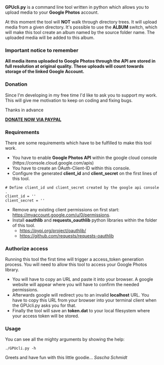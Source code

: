 '''GPUcli.py''' is a command line tool written in python which allows you to upload media to your '''Google Photos''' account.

At this moment the tool will '''NOT''' walk through directory trees. It will upload media from a given directory.
It's possible to use the '''ALBUM''' switch, which will make this tool create an album named by the source folder name. The uploaded media will be added to this album.

=== Important notice to remember ===
'''All media items uploaded to Google Photos through the API are stored in full resolution at original quality. These uploads will count towards storage of the linked Google Account.'''

=== Donation ===
Since I'm developing in my free time I'd like to ask you to support my work.
This will give me motivation to keep on coding and fixing bugs.

Thanks in advance

[https://www.paypal.com/cgi-bin/webscr?no_note=0&lc=US&business=realriot%40realriot.de&item_name=GitHub+-+GPUcli&cmd=_donations&currency_code=USD '''DONATE NOW VIA PAYPAL''']

=== Requirements ===
There are some requirements which have to be fulfilled to make this tool work.
* You have to enable '''Google Photos API''' within the google cloud console (https://console.cloud.google.com/apis)
* You have to create an OAuth-Client-ID within this console.  
* Configure the generated '''client_id''' and '''client_secret''' on the first lines of this tool.
 # Define client_id und client_secret created by the google api console.
 client_id = ''
 client_secret = ''
* Remove any existing client permissions on first start: https://myaccount.google.com/u/0/permissions.
* Install '''oauthlib''' and '''requests_oauthlib''' python libraries within the folder of this tool.
** https://pypi.org/project/oauthlib/
**https://github.com/requests/requests-oauthlib

=== Authorize access ===
Running this tool the first time will trigger a access_token generation process. You will need to allow this tool
to access your Google Photos library.

* You will have to copy an URL and paste it into your browser. A google website will appear where you will have to confirm the needed permissions.
* Afterwards google will redirect you to an invalid '''localhost''' URL. You have to copy this URL from your browser into your terminal client when the GPUcli.py asks you for that.
* Finally the tool will save an '''token.dat''' to your local filesystem where your access token will be stored.

=== Usage ===
You can see all the mighty arguments by showing the help:

 ./GPUcli.py -h

Greets and have fun with this little goodie...
''Sascha Schmidt''

